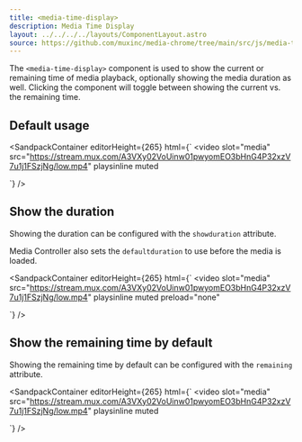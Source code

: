 ```yaml
---
title: <media-time-display>
description: Media Time Display
layout: ../../../../layouts/ComponentLayout.astro
source: https://github.com/muxinc/media-chrome/tree/main/src/js/media-time-display.js
---
```



The `<media-time-display>` component is used to show the current or remaining time of media playback, optionally showing the media duration as well. Clicking the component will toggle between showing the current vs. the remaining time.

## Default usage

<SandpackContainer
  editorHeight={265}
  html={`<media-controller>
  <video
    slot="media"
    src="https://stream.mux.com/A3VXy02VoUinw01pwyomEO3bHnG4P32xzV7u1j1FSzjNg/low.mp4"
    playsinline
    muted
  >
  </video>
  <media-control-bar>
    <media-play-button></media-play-button>
    <media-time-display></media-time-display>
  </media-control-bar>
</media-controller>`}
/>

## Show the duration

Showing the duration can be configured with the `showduration` attribute.

 Media Controller also sets the `defaultduration` to use before the media is loaded.

<SandpackContainer
  editorHeight={265}
  html={`<media-controller defaultduration="134">
  <video
    slot="media"
    src="https://stream.mux.com/A3VXy02VoUinw01pwyomEO3bHnG4P32xzV7u1j1FSzjNg/low.mp4"
    playsinline
    muted
    preload="none"
  >
  </video>
  <media-control-bar>
    <media-play-button></media-play-button>
    <media-time-display showduration></media-time-display>
  </media-control-bar>
</media-controller>`}
/>

## Show the remaining time by default

Showing the remaining time by default can be configured with the `remaining` attribute.

<SandpackContainer
  editorHeight={265}
  html={`<media-controller>
  <video
    slot="media"
    src="https://stream.mux.com/A3VXy02VoUinw01pwyomEO3bHnG4P32xzV7u1j1FSzjNg/low.mp4"
    playsinline
    muted
  >
  </video>
  <media-control-bar>
    <media-play-button></media-play-button>
    <media-time-display remaining></media-time-display>
  </media-control-bar>
</media-controller>`}
/>

